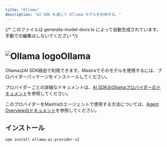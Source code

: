 ```yaml
---
title: "Ollama"
description: "AI SDK を通じて Ollama モデルを利用する。"
---
```


{/* このファイルは generate-model-docs.ts によって自動生成されています。手動での編集はしないでください */}


# <img src="https://models.dev/logos/ollama.svg" alt="Ollama logo" className="inline w-8 h-8 mr-2 align-middle dark:invert dark:brightness-0 dark:contrast-200" />Ollama

OllamaはAI SDK経由で利用できます。Mastraでそのモデルを使用するには、プロバイダーパッケージをインストールしてください。

プロバイダーごとの詳細なドキュメントは、[AI SDKのOllamaプロバイダーのドキュメント](https://ai-sdk.dev/providers/community-providers/ollama)を参照してください。

このプロバイダーをMastraのエージェントで使用する方法については、[Agent Overviewのドキュメント](/docs/agents/overview)を参照してください。

## インストール

```bash npm2yarn copy
npm install ollama-ai-provider-v2
```
